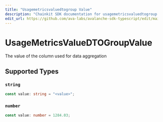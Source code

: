 ```yaml
---
title: "Usagemetricsvaluedtogroup Value"
description: "Chainkit SDK documentation for usagemetricsvaluedtogroup value"
edit_url: https://github.com/ava-labs/avalanche-sdk-typescript/edit/main/chainkit/docs/models/components/usagemetricsvaluedtogroupvalue.md
---
```


# UsageMetricsValueDTOGroupValue

The value of the column used for data aggregation

## Supported Types

### `string`

```typescript
const value: string = "<value>";
```

### `number`

```typescript
const value: number = 1284.03;
```